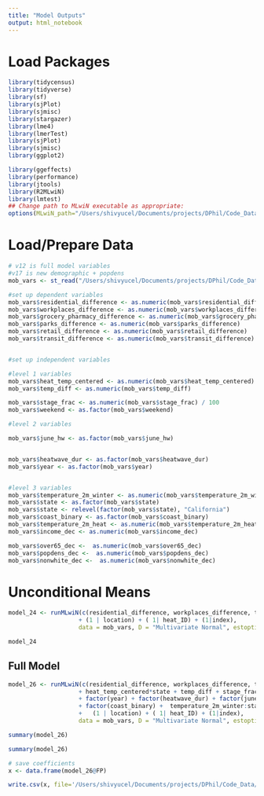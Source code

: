 ```yaml
---
title: "Model Outputs"
output: html_notebook
---
```

# Load Packages
```r
library(tidycensus)
library(tidyverse)
library(sf)
library(sjPlot)
library(sjmisc)
library(stargazer)
library(lme4)
library(lmerTest)
library(sjPlot)
library(sjmisc)
library(ggplot2)

library(ggeffects)
library(performance)
library(jtools)
library(R2MLwiN)
library(lmtest)
## Change path to MLwiN executable as appropriate:
options(MLwiN_path="/Users/shivyucel/Documents/projects/DPhil/Code_Data/mlwin/mlnscript")
```


# Load/Prepare Data

```r
# v12 is full model variables
#v17 is new demographic + popdens
mob_vars <- st_read("/Users/shivyucel/Documents/projects/DPhil/Code_Data/data/mobility_heat/final_multivariate_clean_90.csv")

#set up dependent variables
mob_vars$residential_difference <- as.numeric(mob_vars$residential_difference)
mob_vars$workplaces_difference <- as.numeric(mob_vars$workplaces_difference)
mob_vars$grocery_pharmacy_difference <- as.numeric(mob_vars$grocery_pharmacy_difference)
mob_vars$parks_difference <- as.numeric(mob_vars$parks_difference)
mob_vars$retail_difference <- as.numeric(mob_vars$retail_difference)
mob_vars$transit_difference <- as.numeric(mob_vars$transit_difference)


#set up independent variables

#level 1 variables
mob_vars$heat_temp_centered <- as.numeric(mob_vars$heat_temp_centered)
mob_vars$temp_diff <- as.numeric(mob_vars$temp_diff)

mob_vars$stage_frac <- as.numeric(mob_vars$stage_frac) / 100
mob_vars$weekend <- as.factor(mob_vars$weekend)

#level 2 variables

mob_vars$june_hw <- as.factor(mob_vars$june_hw)


mob_vars$heatwave_dur <- as.factor(mob_vars$heatwave_dur)
mob_vars$year <- as.factor(mob_vars$year)


#level 3 variables
mob_vars$temperature_2m_winter <- as.numeric(mob_vars$temperature_2m_winter) - 4
mob_vars$state <- as.factor(mob_vars$state)
mob_vars$state <- relevel(factor(mob_vars$state), "California")
mob_vars$coast_binary <- as.factor(mob_vars$coast_binary)
mob_vars$temperature_2m_heat <- as.numeric(mob_vars$temperature_2m_heat)
mob_vars$income_dec <- as.numeric(mob_vars$income_dec)

mob_vars$over65_dec <-  as.numeric(mob_vars$over65_dec)
mob_vars$popdens_dec <-  as.numeric(mob_vars$popdens_dec)
mob_vars$nonwhite_dec <-  as.numeric(mob_vars$nonwhite_dec)
```

# Unconditional Means

```r
model_24 <- runMLwiN(c(residential_difference, workplaces_difference, transit_difference, grocery_pharmacy_difference, retail_difference, parks_difference) ~ 1 +
                    + (1 | location) + ( 1| heat_ID) + (1|index),
                    data = mob_vars, D = "Multivariate Normal", estoptions = list(sort.ignore=TRUE, resi.store=TRUE) )
```


```r
model_24
```


## Full Model


```r

model_26 <- runMLwiN(c(residential_difference, workplaces_difference, transit_difference, grocery_pharmacy_difference, retail_difference, parks_difference) ~ 1 
                    + heat_temp_centered*state + temp_diff + stage_frac  + weekend 
                    + factor(year) + factor(heatwave_dur) + factor(june_hw)
                    + factor(coast_binary) +  temperature_2m_winter:state + popdens_dec + income_dec + over65_dec + nonwhite_dec 
                    +   (1 | location) + ( 1| heat_ID) + (1|index), 
                    data = mob_vars, D = "Multivariate Normal", estoptions = list(sort.force=TRUE, resi.store=TRUE, maxiter = 30))

```
```r

summary(model_26)

```


```r
summary(model_26)

```


```r
# save coefficients
x <- data.frame(model_26@FP)

write.csv(x, file='/Users/shivyucel/Documents/projects/DPhil/Code_Data/data/regression/params_clean_final_90')
```




